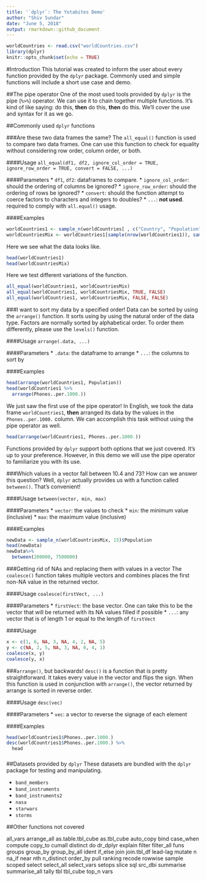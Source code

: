 ```yaml
---
title: '`dplyr`: The Yotabites Demo'
author: "Shiv Sundar"
date: "June 5, 2018"
output: rmarkdown::github_document
---
```


```r
worldCountries <- read.csv("worldCountries.csv")
library(dplyr)
knitr::opts_chunk$set(echo = TRUE)
```

#Introduction
This tutorial was created to inform the user about every function provided by the `dplyr` package. Commonly used and simple functions will include a short use case and demo. 

##The pipe operator
One of the most used tools provided by `dplyr` is the pipe (`%>%`) operator. We can use it to chain together multiple functions. It's kind of like saying: do this, **then** do this, **then** do this. We'll cover the use and syntax for it as we go.

##Commonly used `dplyr` functions

###Are these two data frames the same?
The `all_equal()` function is used to compare two data frames. One can use this function to check for equality without considering row order, column order, or both.

####Usage
`all_equal(df1, df2, ignore_col_order = TRUE, ignore_row_order = TRUE, convert = FALSE, ...)`

####Parameters
* `df1`, `df2`: dataframes to compare.
* `ignore_col_order`: should the ordering of columns be ignored?
* `ignore_row_order`: should the ordering of rows be ignored?
* `convert`: should the function attempt to coerce factors to characters and integers to doubles?
* `...`: **not used**. required to comply with `all.equal()` usage.

####Examples
```r
worldCountries1 <- sample_n(worldCountries[ , c("Country", "Population", "Phones..per.1000.")], 15)
worldCountriesMix <- worldCountries1[sample(nrow(worldCountries1)), sample(ncol(worldCountries1))]
```

Here we see what the data looks like.
```r
head(worldCountries1)
head(worldCountriesMix)
```

Here we test different variations of the function.
```r
all_equal(worldCountries1, worldCountriesMix)
all_equal(worldCountries1, worldCountriesMix, TRUE, FALSE)
all_equal(worldCountries1, worldCountriesMix, FALSE, FALSE)
```

###I want to sort my data by a specified order!
Data can be sorted by using the `arrange()` function. It sorts using by using the natural order of the data type. Factors are normally sorted by alphabetical order. To order them differently, please use the `levels()` function.

####Usage
`arrange(.data, ...)`

####Parameters
* `.data`: the dataframe to arrange
* `...`: the columns to sort by

####Examples
```r
head(arrange(worldCountries1, Population))
head(worldCountries1 %>%
  arrange(Phones..per.1000.))
```

We just saw the first use of the pipe operator! In English, we took the data frame `worldCountries1`, **then** arranged its data by the values in the `Phones..per.1000.` column. We can accomplish this task without using the pipe operator as well.

```r
head(arrange(worldCountries1, Phones..per.1000.))
```

Functions provided by `dplyr` support both options that we just covered. It's up to your preference. However, in this demo we will use the pipe operator to familiarize you with its use.

###Which values in a vector fall between 10.4 and 73?
How can we answer this question? Well, `dplyr` actually provides us with a function called `between()`. That's convenient! 

####Usage
`between(vector, min, max)`

####Parameters
* `vector`: the values to check
* `min`: the minimum value (inclusive)
* `max`: the maximum value (inclusive)

####Examples
```r
newData <- sample_n(worldCountriesMix, 15)$Population
head(newData)
newData%>%
  between(200000, 7500000)
```

###Getting rid of NAs and replacing them with values in a vector
The `coalesce()` function takes multiple vectors and combines places the first non-NA value in the returned vector.

####Usage
`coalesce(firstVect, ...)`

####Parameters
* `firstVect`: the base vector. One can take this to be the vector that will be returned with its NA values filled if possible
* `...`: any vector that is of length 1 or equal to the length of `firstVect`

####Usage
```r
x <- c(1, 6, NA, 3, NA, 4, 2, NA, 5)
y <- c(NA, 2, 5, NA, 3, NA, 6, 4, 1)
coalesce(x, y)
coalesce(y, x)
```

###`arrange()`, but backwards!
`desc()` is a function that is pretty straightforward. It takes every value in the vector and flips the sign. When this function is used in conjunction with `arrange()`, the vector returned by arrange is sorted in reverse order.

####Usage
`desc(vec)`

####Parameters
* `vec`: a vector to reverse the signage of each element

####Examples
```r
head(worldCountries1$Phones..per.1000.)
desc(worldCountries1$Phones..per.1000.) %>%
  head
```

###
##Datasets provided by `dplyr`
These datasets are bundled with the `dplyr` package for testing and manipulating.

* `band_members`
* `band_instruments`
* `band_instruments2`
* `nasa`
* `starwars`
* `storms`

##Other functions not covered

all_vars
arrange_all
as.table.tbl_cube
as.tbl_cube
auto_copy
bind
case_when
compute
copy_to
cumall
distinct
do
dr_dplyr
explain
filter
filter_all
funs
groups
group_by
group_by_all
ident
if_else
join
join.tbl_df
lead-lag
mutate
n
na_if
near
nth
n_distinct
order_by
pull
ranking
recode
rowwise
sample
scoped
select
select_all
select_vars
setops
slice
sql
src_dbi
summarise
summarise_all
tally
tbl
tbl_cube
top_n
vars